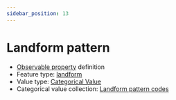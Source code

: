 ```yaml
---
sidebar_position: 13
---
```



# Landform pattern

- [Observable property](/viewers/dawe-vocabs?uri=https://linked.data.gov.au/def/nrm/58e4aba5-78c3-4361-b08a-ae39a93c8cb0) definition
- Feature type: [landform](http://linked.data.gov.au/def/tern-cv/2cf3ed29-440e-4a50-9bbc-5aab30df9fcd)
- Value type: [Categorical Value](https://w3id.org/tern/ontologies/tern/CategoricalValue)
- Categorical value collection: [Landform pattern codes](/viewers/dawe-vocabs?uri=https://linked.data.gov.au/def/nrm/19d91a7a-2733-4b84-9d2b-4bda4808c003)

<Example
  protocolModule="plot-description"
  observableProperty="https://linked.data.gov.au/def/nrm/58e4aba5-78c3-4361-b08a-ae39a93c8cb0"
/>
